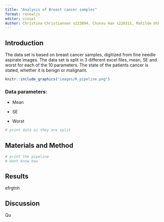 ```yaml
---
title: "Analysis of Breast cancer samples"
format: revealjs
editor: visual
Author: Christina Christiansen s223094, Chunxu Han s220311, Matilde Uth s195796, Michelle Sollok s194681, Pelagia Derizioti s222822
---
```


## Introduction

The data set is based on breast cancer samples, digitized from fine needle aspirate images. The data set is split in 3 different excel files, mean, SE and worst for each of the 10 parameters. The state of the patients cancer is stated, whether it is benign or malignant.

```r
knitr::include_graphics("images/R_pipeline.png")

```

### Data parameters:

-   Mean

-   SE

-   Worst

```r
# print data as they are split
```

## Materials and Method

```r
# print the pipeline
# dont know how
```

## Results

efrgtnh

## Discussion

Qu

## 
